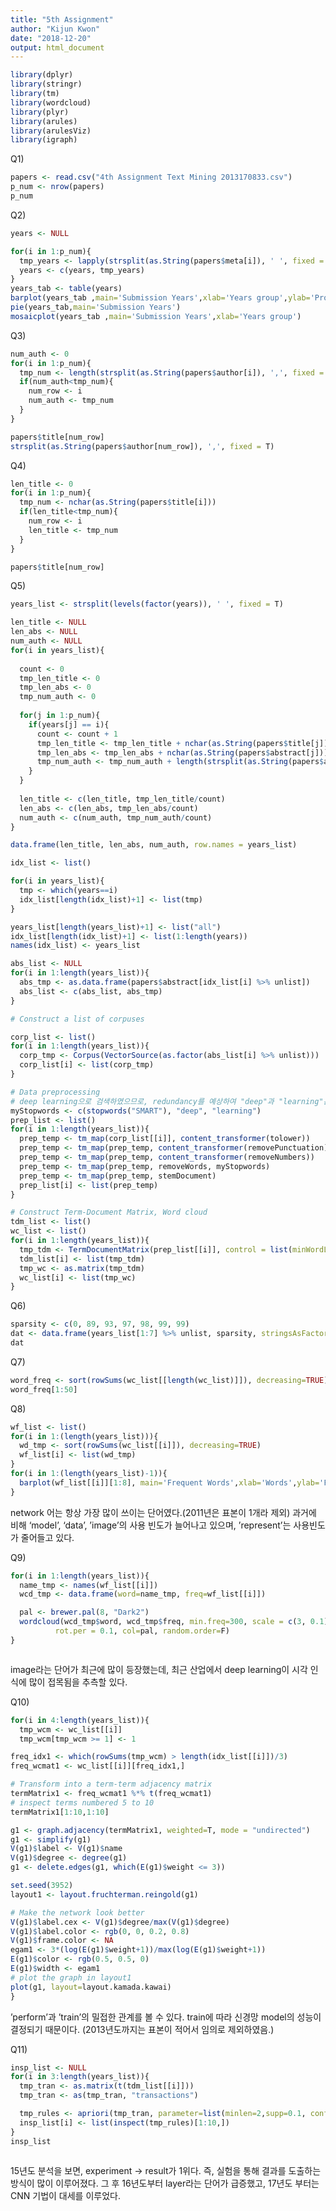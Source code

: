 ---
title: "5th Assignment"
author: "Kijun Kwon"
date: "2018-12-20"
output: html_document
---
```{r eval = T, echo = T}
library(dplyr)
library(stringr)
library(tm)
library(wordcloud)
library(plyr)
library(arules)
library(arulesViz)
library(igraph)
```

Q1)
```{r eval = T, echo = T}
papers <- read.csv("4th Assignment Text Mining 2013170833.csv")
p_num <- nrow(papers)
p_num
```

Q2)
```{r eval = T, echo = T}
years <- NULL

for(i in 1:p_num){
  tmp_years <- lapply(strsplit(as.String(papers$meta[i]), ' ', fixed = T),'[',4) %>% unlist
  years <- c(years, tmp_years)
}
years_tab <- table(years)
barplot(years_tab ,main='Submission Years',xlab='Years group',ylab='Proportion')
pie(years_tab,main='Submission Years')
mosaicplot(years_tab ,main='Submission Years',xlab='Years group')
```

Q3)
```{r eval = T, echo = T}
num_auth <- 0
for(i in 1:p_num){
  tmp_num <- length(strsplit(as.String(papers$author[i]), ',', fixed = T) %>% unlist)
  if(num_auth<tmp_num){
    num_row <- i
    num_auth <- tmp_num
  }
}

papers$title[num_row]
strsplit(as.String(papers$author[num_row]), ',', fixed = T)
```

Q4)
```{r eval = T, echo = T}
len_title <- 0
for(i in 1:p_num){
  tmp_num <- nchar(as.String(papers$title[i]))
  if(len_title<tmp_num){
    num_row <- i
    len_title <- tmp_num
  }
}

papers$title[num_row]
```

Q5)
```{r eval = T, echo = T}
years_list <- strsplit(levels(factor(years)), ' ', fixed = T)

len_title <- NULL
len_abs <- NULL
num_auth <- NULL
for(i in years_list){
  
  count <- 0
  tmp_len_title <- 0
  tmp_len_abs <- 0
  tmp_num_auth <- 0
  
  for(j in 1:p_num){
    if(years[j] == i){
      count <- count + 1
      tmp_len_title <- tmp_len_title + nchar(as.String(papers$title[j]))
      tmp_len_abs <- tmp_len_abs + nchar(as.String(papers$abstract[j]))
      tmp_num_auth <- tmp_num_auth + length(strsplit(as.String(papers$author[j]), ',', fixed = T) %>% unlist)
    }
  }
  
  len_title <- c(len_title, tmp_len_title/count) 
  len_abs <- c(len_abs, tmp_len_abs/count) 
  num_auth <- c(num_auth, tmp_num_auth/count)
}

data.frame(len_title, len_abs, num_auth, row.names = years_list)
```


```{r eval = T, echo = T}
idx_list <- list()

for(i in years_list){
  tmp <- which(years==i)
  idx_list[length(idx_list)+1] <- list(tmp)
}

years_list[length(years_list)+1] <- list("all")
idx_list[length(idx_list)+1] <- list(1:length(years))
names(idx_list) <- years_list

abs_list <- NULL
for(i in 1:length(years_list)){
  abs_tmp <- as.data.frame(papers$abstract[idx_list[i] %>% unlist])
  abs_list <- c(abs_list, abs_tmp)
}

# Construct a list of corpuses

corp_list <- list()
for(i in 1:length(years_list)){
  corp_tmp <- Corpus(VectorSource(as.factor(abs_list[i] %>% unlist)))
  corp_list[i] <- list(corp_tmp)
}

# Data preprocessing
# deep learning으로 검색하였으므로, redundancy를 예상하여 "deep"과 "learning"은 제외했다.
myStopwords <- c(stopwords("SMART"), "deep", "learning")
prep_list <- list()
for(i in 1:length(years_list)){
  prep_temp <- tm_map(corp_list[[i]], content_transformer(tolower))
  prep_temp <- tm_map(prep_temp, content_transformer(removePunctuation))
  prep_temp <- tm_map(prep_temp, content_transformer(removeNumbers))
  prep_temp <- tm_map(prep_temp, removeWords, myStopwords)
  prep_temp <- tm_map(prep_temp, stemDocument)
  prep_list[i] <- list(prep_temp)
}

# Construct Term-Document Matrix, Word cloud
tdm_list <- list()
wc_list <- list()
for(i in 1:length(years_list)){
  tmp_tdm <- TermDocumentMatrix(prep_list[[i]], control = list(minWordLength = 1))
  tdm_list[i] <- list(tmp_tdm)
  tmp_wc <- as.matrix(tmp_tdm)
  wc_list[i] <- list(tmp_wc)
}

```

Q6)
```{r eval = T, echo = T}

sparsity <- c(0, 89, 93, 97, 98, 99, 99)
dat <- data.frame(years_list[1:7] %>% unlist, sparsity, stringsAsFactors=FALSE)
dat
```

Q7)
```{r eval = T, echo = T}
word_freq <- sort(rowSums(wc_list[[length(wc_list)]]), decreasing=TRUE)
word_freq[1:50]
```

Q8)
```{r eval = T, echo = T}
wf_list <- list()
for(i in 1:(length(years_list))){
  wd_tmp <- sort(rowSums(wc_list[[i]]), decreasing=TRUE)
  wf_list[i] <- list(wd_tmp)
}
for(i in 1:(length(years_list)-1)){
  barplot(wf_list[[i]][1:8], main='Frequent Words',xlab='Words',ylab='Frequency')
}
```

network 어는 항상 가장 많이 쓰이는 단어였다.(2011년은 표본이 1개라 제외)
과거에 비해 'model', 'data', 'image'의 사용 빈도가 늘어나고 있으며, 'represent'는 사용빈도가 줄어들고 있다.

Q9)
```{r eval = T, echo = T}

for(i in 1:length(years_list)){
  name_tmp <- names(wf_list[[i]])
  wcd_tmp <- data.frame(word=name_tmp, freq=wf_list[[i]])

  pal <- brewer.pal(8, "Dark2")
  wordcloud(wcd_tmp$word, wcd_tmp$freq, min.freq=300, scale = c(3, 0.1), 
          rot.per = 0.1, col=pal, random.order=F)
}



```
image라는 단어가 최근에 많이 등장했는데, 최근 산업에서 deep learning이 시각 인식에 많이 접목됨을 추측할 있다.

Q10)
```{r eval = T, echo = T}

for(i in 4:length(years_list)){
  tmp_wcm <- wc_list[[i]]
  tmp_wcm[tmp_wcm >= 1] <- 1

freq_idx1 <- which(rowSums(tmp_wcm) > length(idx_list[[i]])/3)
freq_wcmat1 <- wc_list[[i]][freq_idx1,]

# Transform into a term-term adjacency matrix
termMatrix1 <- freq_wcmat1 %*% t(freq_wcmat1)
# inspect terms numbered 5 to 10
termMatrix1[1:10,1:10]

g1 <- graph.adjacency(termMatrix1, weighted=T, mode = "undirected")
g1 <- simplify(g1)
V(g1)$label <- V(g1)$name
V(g1)$degree <- degree(g1)
g1 <- delete.edges(g1, which(E(g1)$weight <= 3))

set.seed(3952)
layout1 <- layout.fruchterman.reingold(g1)

# Make the network look better
V(g1)$label.cex <- V(g1)$degree/max(V(g1)$degree)
V(g1)$label.color <- rgb(0, 0, 0.2, 0.8)
V(g1)$frame.color <- NA
egam1 <- 3*(log(E(g1)$weight+1))/max(log(E(g1)$weight+1))
E(g1)$color <- rgb(0.5, 0.5, 0)
E(g1)$width <- egam1
# plot the graph in layout1
plot(g1, layout=layout.kamada.kawai)
}

```
'perform'과 'train'의 밀접한 관계를 볼 수 있다. train에 따라 신경망 model의 성능이 결정되기 때문이다.
(2013년도까지는 표본이 적어서 임의로 제외하였음.)

Q11)
```{r eval = FALSE, echo = T}

insp_list <- NULL
for(i in 3:length(years_list)){
  tmp_tran <- as.matrix(t(tdm_list[[i]]))
  tmp_tran <- as(tmp_tran, "transactions")

  tmp_rules <- apriori(tmp_tran, parameter=list(minlen=2,supp=0.1, conf=0.7))
  insp_list[i] <- list(inspect(tmp_rules)[1:10,])
}
insp_list



```
15년도 분석을 보면, experiment -> result가 1위다. 즉, 실험을 통해 결과를 도출하는 방식이 많이 이루어졌다.
그 후 16년도부터 layer라는 단어가 급증했고, 17년도 부터는 CNN 기법이 대세를 이루었다.